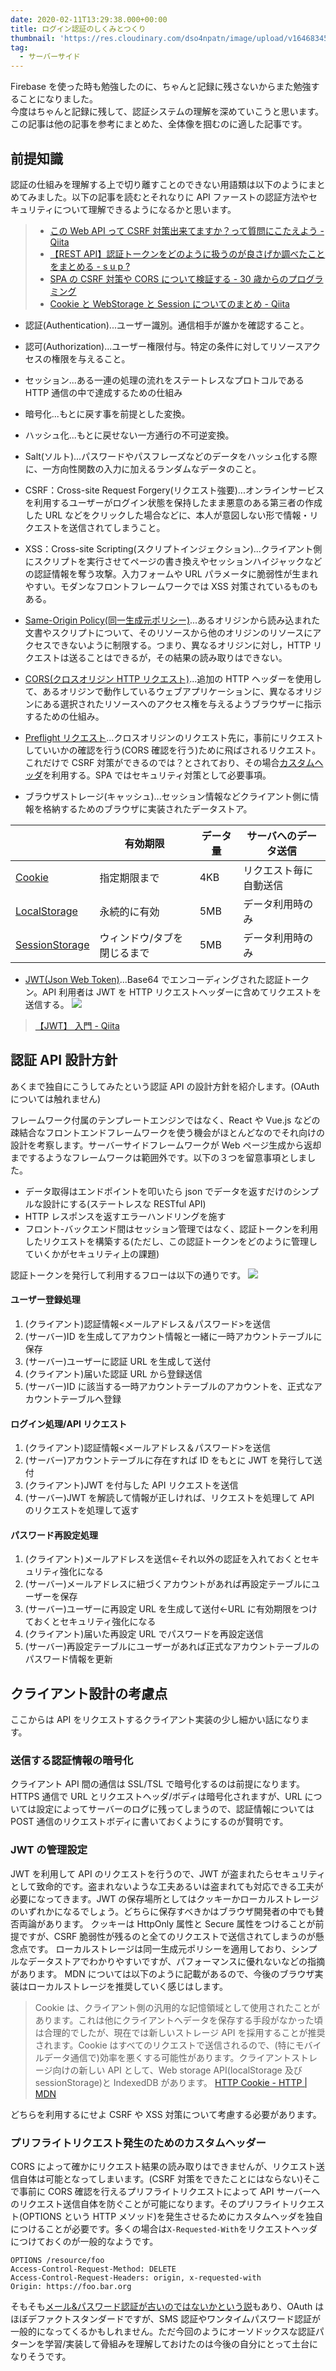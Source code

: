 ```yaml
---
date: 2020-02-11T13:29:38.000+00:00
title: ログイン認証のしくみとつくり
thumbnail: 'https://res.cloudinary.com/dso4npatn/image/upload/v1646834505/media/blog/thumbnail/%E3%83%AD%E3%82%AF%E3%82%99%E3%82%A4%E3%83%B3%E8%AA%8D%E8%A8%BC%E3%81%AE%E3%81%97%E3%81%8F%E3%81%BF%E3%81%A8%E3%81%A4%E3%81%8F%E3%82%8A_zpwolw.png'
tag:
  - サーバーサイド
---
```


Firebase を使った時も勉強したのに、ちゃんと記録に残さないからまた勉強することになりました。  
今度はちゃんと記録に残して、認証システムの理解を深めていこうと思います。  
この記事は他の記事を参考にまとめた、全体像を掴むのに適した記事です。

## 前提知識

認証の仕組みを理解する上で切り離すことのできない用語類は以下のようにまとめてみました。以下の記事を読むとそれなりに API ファーストの認証方法やセキュリティについて理解できるようになるかと思います。

> - [この Web API って CSRF 対策出来てますか？って質問にこたえよう - Qiita](https://qiita.com/maruloop/items/e14d02299bd136f4b1fc)
> - [【REST API】認証トークンをどのように扱うのが良さげか調べたことをまとめる - s u p ?](https://whatsupguys.net/programming-learning-142/)
> - [SPA の CSRF 対策や CORS について検証する - 30 歳からのプログラミング](https://numb86-tech.hatenablog.com/entry/2019/02/13/221458)
> - [Cookie と WebStorage と Session についてのまとめ - Qiita](https://qiita.com/pipiox/items/95554673ba3b078ac112)

- 認証(Authentication)...ユーザー識別。通信相手が誰かを確認すること。

- 認可(Authorization)...ユーザー権限付与。特定の条件に対してリソースアクセスの権限を与えること。

- セッション...ある一連の処理の流れをステートレスなプロトコルである HTTP 通信の中で達成するための仕組み

- 暗号化...もとに戻す事を前提とした変換。

- ハッシュ化...もとに戻せない一方通行の不可逆変換。

- Salt(ソルト)...パスワードやパスフレーズなどのデータをハッシュ化する際に、一方向性関数の入力に加えるランダムなデータのこと。

- CSRF：Cross-site Request Forgery(リクエスト強要)...オンラインサービスを利用するユーザーがログイン状態を保持したまま悪意のある第三者の作成した URL などをクリックした場合などに、本人が意図しない形で情報・リクエストを送信されてしまうこと。

- XSS：Cross-site Scripting(スクリプトインジェクション)...クライアント側にスクリプトを実行させてページの書き換えやセッションハイジャックなどの認証情報を奪う攻撃。入力フォームや URL パラメータに脆弱性が生まれやすい。モダンなフロントフレームワークでは XSS 対策されているものもある。

- [Same-Origin Policy(同一生成元ポリシー)](https://developer.mozilla.org/ja/docs/Web/Security/Same-origin_policy)...あるオリジンから読み込まれた文書やスクリプトについて、そのリソースから他のオリジンのリソースにアクセスできないように制限する。つまり、異なるオリジンに対し，HTTP リクエストは送ることはできるが，その結果の読み取りはできない。

- [CORS(クロスオリジン HTTP リクエスト)](https://developer.mozilla.org/ja/docs/Web/HTTP/CORS)...追加の HTTP ヘッダーを使用して、あるオリジンで動作しているウェブアプリケーションに、異なるオリジンにある選択されたリソースへのアクセス権を与えるようブラウザーに指示するための仕組み。

- [Preflight リクエスト](https://developer.mozilla.org/ja/docs/Glossary/Preflight_request)...クロスオリジンのリクエスト先に，事前にリクエストしていいかの確認を行う(CORS 確認を行う)ために飛ばされるリクエスト。これだけで CSRF 対策ができるのでは？とされており、その場合[カスタムヘッダ](https://developer.mozilla.org/ja/docs/Web/HTTP/Headers)を利用する。SPA ではセキュリティ対策として必要事項。

- ブラウザストレージ(キャッシュ)...セッション情報などクライアント側に情報を格納するためのブラウザに実装されたデータストア。

|                                                                                       | 有効期限                    | データ量 | サーバへのデータ送信　 |
| ------------------------------------------------------------------------------------- | --------------------------- | -------- | ---------------------- |
| [Cookie](https://developer.mozilla.org/ja/docs/Web/HTTP/Cookies)                      | 指定期限まで                | 4KB      | リクエスト毎に自動送信 |
| [LocalStorage](https://developer.mozilla.org/ja/docs/Web/API/Window/localStorage)     | 永続的に有効                | 5MB      | データ利用時のみ       |
| [SessionStorage](https://developer.mozilla.org/ja/docs/Web/API/Window/sessionStorage) | ウィンドウ/タブを閉じるまで | 5MB      | データ利用時のみ       |

- [JWT(Json Web Token)](https://jwt.io/)...Base64 でエンコーディングされた認証トークン。API 利用者は JWT を HTTP リクエストヘッダーに含めてリクエストを送信する。
  ![](https://res.cloudinary.com/dso4npatn/image/upload/v1647150483/media/blog/insert/jwt_generate_fsodlb.png)

> [【JWT】 入門 - Qiita](https://qiita.com/Naoto9282/items/8427918564400968bd2b)

## 認証 API 設計方針

あくまで独自にこうしてみたという認証 API の設計方針を紹介します。(OAuth については触れません)

フレームワーク付属のテンプレートエンジンではなく、React や Vue.js などの疎結合なフロントエンドフレームワークを使う機会がほとんどなのでそれ向けの設計を考察します。サーバーサイドフレームワークが Web ページ生成から返却までするようなフレームワークは範囲外です。以下の３つを留意事項としました。

- データ取得はエンドポイントを叩いたら json でデータを返すだけのシンプルな設計にする(ステートレスな RESTful API)
- HTTP レスポンスを返すエラーハンドリングを施す
- フロント-バックエンド間はセッション管理ではなく、認証トークンを利用したリクエストを構築する(ただし、この認証トークンをどのように管理していくかがセキュリティ上の課題)

認証トークンを発行して利用するフローは以下の通りです。
![](https://res.cloudinary.com/dso4npatn/image/upload/v1647150483/media/blog/insert/auth_flow_diagram_nxoq1k.png)

#### ユーザー登録処理

1. (クライアント)認証情報<メールアドレス＆パスワード>を送信
2. (サーバー)ID を生成してアカウント情報と一緒に一時アカウントテーブルに保存
3. (サーバー)ユーザーに認証 URL を生成して送付
4. (クライアント)届いた認証 URL から登録送信
5. (サーバー)ID に該当する一時アカウントテーブルのアカウントを、正式なアカウントテーブルへ登録

#### ログイン処理/API リクエスト

1. (クライアント)認証情報<メールアドレス＆パスワード>を送信
2. (サーバー)アカウントテーブルに存在すれば ID をもとに JWT を発行して送付
3. (クライアント)JWT を付与した API リクエストを送信
4. (サーバー)JWT を解読して情報が正しければ、リクエストを処理して API のリクエストを処理して返す

#### パスワード再設定処理

1. (クライアント)メールアドレスを送信<-それ以外の認証を入れておくとセキュリティ強化になる
2. (サーバー)メールアドレスに紐づくアカウントがあれば再設定テーブルにユーザーを保存
3. (サーバー)ユーザーに再設定 URL を生成して送付<-URL に有効期限をつけておくとセキュリティ強化になる
4. (クライアント)届いた再設定 URL でパスワードを再設定送信
5. (サーバー)再設定テーブルにユーザーがあれば正式なアカウントテーブルのパスワード情報を更新

## クライアント設計の考慮点

ここからは API をリクエストするクライアント実装の少し細かい話になります。

### 送信する認証情報の暗号化

クライアント API 間の通信は SSL/TSL で暗号化するのは前提になります。HTTPS 通信で URL とリクエストヘッダ/ボディは暗号化されますが、URL については設定によってサーバーのログに残ってしまうので、認証情報については POST 通信のリクエストボディに書いておくようにするのが賢明です。

### JWT の管理設定

JWT を利用して API のリクエストを行うので、JWT が盗まれたらセキュリティとして致命的です。盗まれないような工夫あるいは盗まれても対応できる工夫が必要になってきます。JWT の保存場所としてはクッキーかローカルストレージのいずれかになるでしょう。どちらに保存すべきかはブラウザ開発者の中でも賛否両論があります。
クッキーは HttpOnly 属性と Secure 属性をつけることが前提ですが、CSRF 脆弱性が残るのと全てのリクエストで送信されてしまうのが懸念点です。
ローカルストレージは同一生成元ポリシーを適用しており、シンプルなデータストアでわかりやすいですが、パフォーマンスに優れないなどの指摘があります。
MDN については以下のように記載があるので、今後のブラウザ実装はローカルストレージを推奨していく感じはします。

> Cookie は、クライアント側の汎用的な記憶領域として使用されたことがあります。これは他にクライアントへデータを保存する手段がなかった頃は合理的でしたが、現在では新しいストレージ API を採用することが推奨されます。Cookie はすべてのリクエストで送信されるので、(特にモバイルデータ通信で)効率を悪くする可能性があります。クライアントストレージ向けの新しい API として、Web storage API(localStorage 及び sessionStorage)と IndexedDB があります。
> [HTTP Cookie - HTTP \| MDN](https://developer.mozilla.org/ja/docs/Web/HTTP/Cookies)

どちらを利用するにせよ CSRF や XSS 対策について考慮する必要があります。

### プリフライトリクエスト発生のためのカスタムヘッダー

CORS によって確かにリクエスト結果の読み取りはできませんが、リクエスト送信自体は可能となってしまいます。(CSRF 対策をできたことにはならない)そこで事前に CORS 確認を行えるプリフライトリクエストによって API サーバーへのリクエスト送信自体を防ぐことが可能になります。そのプリフライトリクエスト(OPTIONS という HTTP メソッド)を発生させるためにカスタムヘッダを独自につけることが必要です。多くの場合は`X-Requested-With`をリクエストヘッダにつけておくのが一般的なようです。

```
OPTIONS /resource/foo
Access-Control-Request-Method: DELETE
Access-Control-Request-Headers: origin, x-requested-with
Origin: https://foo.bar.org
```

そもそも[メール&パスワード認証が古いのではないかという説](https://liginc.co.jp/398057)もあり、OAuth はほぼデファクトスタンダードですが、SMS 認証やワンタイムパスワード認証が一般的になってくるかもしれません。ただ今回のようにオーソドックスな認証パターンを学習/実装して骨組みを理解しておけたのは今後の自分にとって土台になりそうです。
